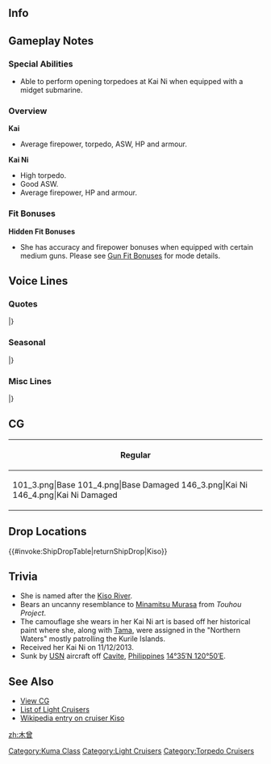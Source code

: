 ==Info==
{{KanmusuInfo|ID=041}}
{{KanmusuInfo|ID=041a}}
{{KanmusuInfo|ID=146}}

==Gameplay Notes==
===Special Abilities===
* Able to perform opening torpedoes at Kai Ni when equipped with a midget submarine.

===Overview===
'''Kai'''
* Average firepower, torpedo, ASW, HP and armour.

'''Kai Ni'''
* High torpedo.
* Good ASW.
* Average firepower, HP and armour.

===Fit Bonuses===
{{:{{BASEPAGENAME}}/Equipment Bonuses}}
{{clear}}

'''Hidden Fit Bonuses'''
* She has accuracy and firepower bonuses when equipped with certain medium guns. Please see [[Gun Fit Bonuses]] for mode details.

==Voice Lines==
===Quotes===
{{ShipquoteHeader}}
{{ShipquoteKai
|scenario = Introduction
|origin = 木曾だ。お前に最高の勝利を与えてやる。
|translation = I'm Kiso. I'll grant you the greatest victories.
|audio = Kiso-Introduction.ogg
}}
{{ShipquoteKai
|scenario = Introduction
|kai2 = yes
|origin = まだ不安なのか？大丈夫だ、俺を信じろ。
|translation = You're still uneasy? It'll be fun, just trust me.
|audio = KisoKai2-Introduction.ogg
}}
{{ShipquoteKai
|scenario = Library
|origin = 5500トン型の軽巡洋艦、球磨型の木曾だ。よろしくな。
やれ、滑走台だ、カタパルトだ、そんなもんはいらねえな。
戦いは敵の懐に飛び込んでやるもんよ。なあ？
|translation = I'm the 5500 ton light cruiser, Kuma-class, Kiso. Nice to meet you.
I don't need things like launch rails or catapults.
You need to plunge right into the heart of the enemy when you're fighting. Right?
|audio = Kiso-Library.ogg
}}
{{ShipquoteKai
|scenario = Secretary 1
|origin = なんだ？作戦か？
|translation = What is it? An operation?
|audio = Kiso-Secretary_1.ogg
}}
{{ShipquoteKai
|scenario = Secretary 2
|origin = 不安なのか？
|translation = Are you uneasy?
|audio = Kiso-Secretary_2.ogg
}}
{{ShipquoteKai
|scenario = Secretary 3
|origin = そうこなくっちゃなぁ。スキンシップも大事だな。
|translation = Now that's what I'm talking about. Skinship is important too.<ref>Skinship is a 

term for having a close physical relationship.</ref>
|audio = Kiso-Secretary_3.ogg
}}
{{ShipquoteKai
|scenario = Secretary 3
|kai2 = yes
|origin = いいぜ！俺とお前の仲じゃないか？
|translation = This is fine! Aren't we in a relationship?
|audio = KisoKai2-Secretary_3.ogg
}}
{{ShipquoteKai
|scenario = Secretary Idle
|kai2 = yes
|origin = いつかお前と・・・いや、なんでもない・・・。俺らしくもないな・・・ふふっ。
|translation = Someday we should... No, it's nothing... That's just not like me huh... Fufu~
|audio = Kiso-Idle.ogg
}}
{{ShipquoteKai
|scenario = Wedding
|origin = こういっちゃ不謹慎だが、貴様の指揮での戦いはゾクゾクするよ、悪くない！
|translation =Forgive my impudence but fighting under your command is thrilling. It's not bad!
|audio = Kiso-Wedding.ogg
}}
{{ShipquoteKai
|scenario = Player's Score
|origin = 通信だ。よぉく読んでおけ。
|translation = It's a message. Read it properly.
|audio = Kiso-Looking_At_Scores.ogg
}}
{{ShipquoteKai
|scenario = Joining the Fleet
|origin = 俺に勝負を挑む馬鹿は何奴だぁ？
|translation = Who is the fool that dares challenge me?
|audio = Kiso-Joining_A_Fleet.ogg
}}
{{ShipquoteKai
|scenario = Equipment 1
|origin = 水上機？…要らないねぇそんなモノは。
|translation = A seaplane? ...I don't need something like that.
|audio = Kiso-Equipment_1.ogg
}}
{{ShipquoteKai
|scenario = Equipment 2
|origin = いいねえ。こういうの。
|translation = Nice. This is nice.
|audio = Kiso-Equipment_1.ogg
}}
{{ShipquoteKai
|scenario = Equipment 3
|origin = アリだな。<ref>Shared with Secretary Married and Docking Major.</ref>
|translation = This will do.
|audio = Kiso-Equipment_3.ogg
}}
{{ShipquoteKai
|scenario = Supply
|kai2 = yes
|origin = 補給か、ありがたい。お前もちゃんと食えよ。
|translation = Thanks for the supplies. You should eat properly too.
|audio = Kiso-Supply.ogg
}}
{{ShipquoteKai
|scenario = Docking (Minor Damage)
|origin = 仕方ねえ。出てやるか。
|translation = I guess I got no choice. I got to go.
|audio = Kiso-Docking_Minor.ogg
}}
{{ShipquoteKai
|scenario = Construction
|origin = 新造艦ができたようだ。
|translation = Looks like a new ship has been built.
|audio = Kiso-Construction.ogg
}}
{{ShipquoteKai
|scenario = Returning from Sortie
|origin = 艦隊が帰ってきたな。
|translation = The fleet has come back.
|audio = Kiso-Returning_From_Sortie.ogg
}}
{{ShipquoteKai
|scenario = Starting a Sortie
|origin = 本当の戦闘ってヤツを、教えてやるよ。
|translation = I'll teach those bastards what a real battle is.
|audio = Kiso-Starting_A_Sortie.ogg
}}
{{ShipquoteKai
|scenario = Starting a Battle
|origin = 弱すぎる！！
|translation = Too weak!!
|audio = Kiso-Battle_Start.ogg
}}
{{ShipquoteKai
|scenario = Attack
|origin = いいぞっ！
|translation = Come on!
|audio = Kiso-Attack.ogg
}}
{{ShipquoteKai
|scenario = Daytime Spotting/ Night Battle Attack
|origin = お前等の指揮官は無能だなぁ！
|translation = Your commander is incompetent!
|audio = Kiso-Night_Attack.ogg
}}
{{ShipquoteKai
|scenario = Night Battle
|origin = それで逃げたつもりなのかい？
|translation = Did you think you can escape?
|audio = Kiso-Night_Battle.ogg
}}
{{ShipquoteKai
|scenario = MVP
|origin = 当然の結果だ。別に騒ぐほどのこともない。
|translation = This is the obvious result. It's nothing to make a fuss about.
|audio = Kiso-MVP.ogg
}}
{{ShipquoteKai
|scenario = Minor Damage 1
|origin = これくらいっ！！
|translation = This is just!!
|audio = Kiso-Minor_Damage_1.ogg
}}
{{ShipquoteKai
|scenario = Minor Damage 2
|origin = チッ…やるじゃないか！
|translation = Tch... Not bad!
|audio = Kiso-Minor_Damage_2.ogg
}}
{{ShipquoteKai
|scenario = Major Damage
|origin = ちょっとばかし、涼しくなったぜ。
|translation = It just got a bit cooler.
|audio = Kiso-Major_Damage.ogg
}}
{{ShipquoteKai
|scenario = Sunk
|origin = この木曾を沈めたこと…誇るがいい…
|translation = To be able to sink me... you should be proud...
|audio = Kiso-Sunk.ogg
}}
|} <references/>

{{clear}}

===Seasonal===
{{SeasonalHeaderOld}}
{{SeasonalQuote
|scenario = [[Seasonal/Christmas_2013|Christmas 2013]]
|origin =クリスマスだと……ま、悪くはないな。
|translation = Christmas...... Well, it's not bad.	
|audio = Kiso_Christmas_2015_Sec1.ogg
|notes = Secretary 1
}}
{{SeasonalQuote
|scenario = [[Seasonal/Christmas_2014|Christmas 2014]]
|origin =クリスマスケーキ…ふっ、こんなに甘くていいのか！？甘すぎる！！
|translation =	Christmas cake… Urgh, should it be so sweet!? It’s too sweet!!
|audio =Kiso_Christmas_2015_Sec3.ogg
|notes = Secretary 3
}}
{{SeasonalQuote
|scenario = [[Seasonal/Rainy_Season_2015|Rainy Season 2015]]
|origin = 雨の季節は、体の傷が疼く。早く早くとけしかけてくるようだ…いや、気にする。
|translation =	The rainy season makes my wounds ache. It’s telling me to hurry up… No, don’t worry about it.
|audio = Kiso_Rainy_Secretary_1.ogg
|notes =
}}
{{SeasonalQuote
|scenario = [[Seasonal/Mid_Summer_Season_Update|Midsummer 2015]]
|origin = 夏か。この季節、悪くはない。お前も海に行くか？なぁ？
|translation =	It’s summer. This season is not bad. Are you going to the sea too? Well?
|audio = Kiso_Mid_Summer.ogg
|notes =
}}
{{SeasonalQuote
|scenario = [[Seasonal/End_of_Year_2015|End of Year 2015]]
|origin = 艦娘対抗歌合戦だと…えぇ、いや。そんなもの俺は出ないぞ。で、出ないといっている！おい！
|translation =	The Ship Girl Singing Contest… Eh, no. I’m not going to take part in that. I-I said I won’t! Oi!
|audio = Kiso_Year_End_2015_Sec1.ogg
|notes = 
}}
{{SeasonalQuote
|scenario = [[Seasonal/New_Year_2016|New Year 2016]]
|origin = 謹賀新年だ！お前とこうして新しい年に迎えられて、よかった。今年も頼むぞ！
|translation =	Happy New Year! I’m glad I could greet the New Year with you. I’m counting on you again this year!
|audio = Kiso_New_Years_Day_2016.ogg
|notes = 
}}
{{SeasonalQuote
|scenario = [[Seasonal/Valentine%27s_Day_2016|Valentine’s Day 2016]]
|origin = こういうのは柄じゃないんだが…まぁ、戦友としての気持ちだ。取っておけ。
|translation =	I don’t usually do this but… Well, it’s from one comrade in arms too another. Take it.
|audio = Kiso_Valentine_Sec1.ogg
|notes = 
}}
{{SeasonalQuote
|scenario = [[Seasonal/Third_Anniversary|3rd Anniversary]]
|origin = 三周年、と言うわけか？お前とわれも長い付き合いになったな？いや悪くはないさ。
|translation =	It’s the 3rd Anniversary you say? We’ve known each other for a long time now huh? No, it’s not a bad thing.
|audio = Kiso_3rd_Anniversary_Sec1.mp3
|notes = 
}}
{{SeasonalQuote
|scenario = [[Seasonal/Setsubun_2017|Setsubun 2017]]
|origin = 何だその豆は?まさか、この木曽を鬼に見立てて投げるってわけじゃないよな？なぇ？
|translation =	What are those beans for? You couldn’t be thinking that I’m the Oni and throwing them at me right? Right?
|audio = Kiso_Setsubun_2017.mp3
|notes = 
}}
{{SeasonalQuote
|scenario = [[Seasonal/Saury_2017|Saury Festival 2017]]
|origin = 秋刀魚漁？あぁ、北方の漁場なら、俺が守るぜ。第五艦隊の切り込み隊長を信じろ！行くぜ！
|translation =	Saury fishing? Ah, I’ll protect the northern fishing grounds. Belive in the 5th Fleet’s raid leader! Let’s go!
|audio = Kiso_Sec1_Saury_2017.mp3
|notes = 
}}
{{SeasonalQuote
|scenario = [[Seasonal/Coming_of_Spring_2018|Coming of Spring 2018]]
|origin = あぁ、多摩よ、また寝てるな。第五艦隊の連中で花見をやるぞ。酒と料理を運べ。えぇ、途中で食うな、途中で！
|translation =	Ah, you’re sleeping again, Tama. The 5th Fleet is having a cherry blossom viewing. We packed alcohol and food. Eh, don’t eat everything on the way there!
|audio = Kiso_Spring_2018_Sec1.mp3
|notes = 
}}
{{SeasonalQuote
|scenario = [[Seasonal/Fifth_Anniversary|5th Anniversary]]
|origin = 五周年ったちょいっとビビるな。お前と俺も長い付き合いになったな。悪くはない。なぁ？
|translation =	It’s a bit surprising that it’s the 5th Anniversary. We’ve been with each other for such a long time. Not bad. Right?
|audio = Kiso_5th_Anniversary_Sec1.mp3
|notes = 
}}
{{SeasonalQuote
|scenario = [[Seasonal/Sixth_Anniversary|6th Anniversary]]
|origin = えへぇ、六周年だと？ちょっと笑うな。悪い悪い、お前と俺もずいぶん長い付き合いになったな。なぁ？
|translation =	Heh, the 6th Anniversary? That just makes me want to laugh. Sorry about that, we've known each other for quite a while. Right?
|audio = Kiso_6th_Anniversary_Sec2.mp3
|notes = Secretary 2
}}
{{SeasonalQuote
|scenario = [[Seasonal/Seventh_Anniversary|7th Anniversary]]
|origin = まさかの七周年だと？ありえんな。まあ、いい。お前と俺もずいぶん長い付き合えになったな。うん。
|translation =	Is it seriously the 7th Anniversary? I don't believe it. Well anyway, we've known each other for quite a long time now. Yep.
|audio = Kiso_7th_Anniversary_Secretary_2.mp3
|notes = Secretary 2
}}
|}<references/>

{{clear}}

===Misc Lines===
{{SeasonalHeaderOld}}
{{SeasonalQuote
|scenario = [[Spring 2019 Event]]
|origin = 木曽隊、これより突入する。行くぜ！
|translation =	Kiso Squad, we're charging in now. Let's go!
|audio = KisoKai2-Friend_Fleet_1.mp3
|notes = Friend Fleet Line
}}
{{SeasonalQuote
|scenario = [[Spring 2019 Event]]
|origin = 木曽、突入する。おら、おら、道を開けろ！
|translation =	Kiso, charging in. Come on, come on, make way!
|audio = KisoKai2-Friend_Fleet_2.mp3
|notes = Friend Fleet Line
}}
|}<references/>

{{clear}}

==CG==
{| class="mw-collapsible mw-collapsed wikitable" style="width: 100%;"
!Regular
|-
|<gallery>
101_3.png|Base
101_4.png|Base Damaged
146_3.png|Kai Ni
146_4.png|Kai Ni Damaged
</gallery>
|}

==Drop Locations==
{{#invoke:ShipDropTable|returnShipDrop|Kiso}}

==Trivia==
*She is named after the [https://en.wikipedia.org/wiki/Kiso_River Kiso River].
*Bears an uncanny resemblance to [http://en.touhouwiki.net/wiki/Minamitsu_Murasa Minamitsu Murasa] from ''Touhou Project''. 
*The camouflage she wears in her Kai Ni art is based off her historical paint where she, along with [[Tama]], were assigned in the "Northern Waters" mostly patrolling the Kurile Islands.
* Received her Kai Ni on 11/12/2013.
*Sunk by [http://en.wikipedia.org/wiki/USN USN] aircraft off [http://en.wikipedia.org/wiki/Cavite Cavite], [http://en.wikipedia.org/wiki/Philippines Philippines] [http://tools.wmflabs.org/geohack/geohack.php?pagename=Japanese_cruiser_Kiso&params=14_35_N_120_50_E_ 14°35′N 120°50′E].

==See Also==
*[[{{PAGENAME}}/Gallery|View {{PAGENAME}} CG]]
*[[EliteCL|List of Light Cruisers]]
*[[wikipedia:Japanese_cruiser_Kiso|Wikipedia entry on cruiser Kiso]]
{{shiplist}}
[[Category:Kuma Class]]
[[Category:Light Cruisers]]
[[Category:Torpedo Cruisers]]
[[zh:木曾]]